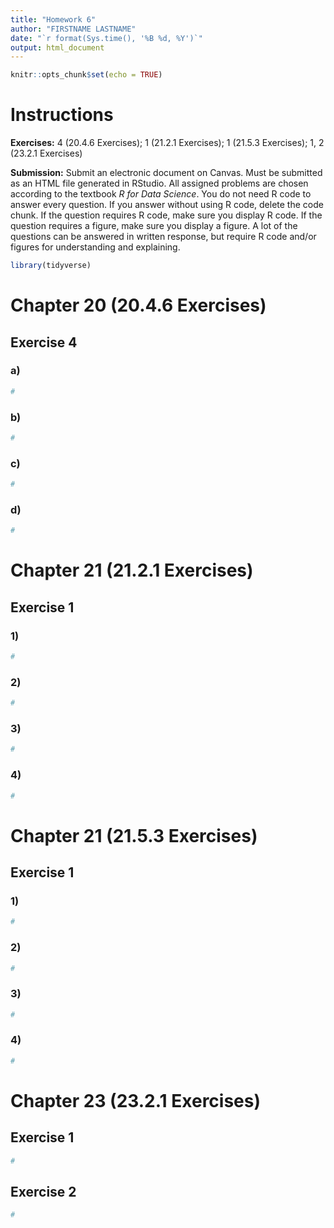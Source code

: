 ```yaml
---
title: "Homework 6"
author: "FIRSTNAME LASTNAME"
date: "`r format(Sys.time(), '%B %d, %Y')`"
output: html_document
---
```


```r
knitr::opts_chunk$set(echo = TRUE)
```

# Instructions

**Exercises:**  4 (20.4.6 Exercises); 1 (21.2.1 Exercises); 1 (21.5.3 Exercises); 1, 2 (23.2.1 Exercises)

**Submission:** Submit an electronic document on Canvas. Must be submitted as an HTML file generated in RStudio. All assigned problems are chosen according to the textbook *R for Data Science*. You do not need R code to answer every question. If you answer without using R code, delete the code chunk. If the question requires R code, make sure you display R code. If the question requires a figure, make sure you display a figure. A lot of the questions can be answered in written response, but require R code and/or figures for understanding and explaining.

```r
library(tidyverse)
```

# Chapter 20 (20.4.6 Exercises)

##  Exercise 4

### a)
```r
#
```

### b)
```r
#
```

### c)
```r
#
```

### d)
```r
#
```

# Chapter 21 (21.2.1 Exercises)

##  Exercise 1

### 1)
```r
#
```

### 2)
```r
#
```

### 3)
```r
#
```

### 4)
```r
#
```

# Chapter 21 (21.5.3 Exercises)

##  Exercise 1

### 1)
```r
#
```

### 2)
```r
#
```

### 3)
```r
#
```

### 4)
```r
#
```

# Chapter 23 (23.2.1 Exercises)

##  Exercise 1
```r
#
```

##  Exercise 2
```r
#
```
